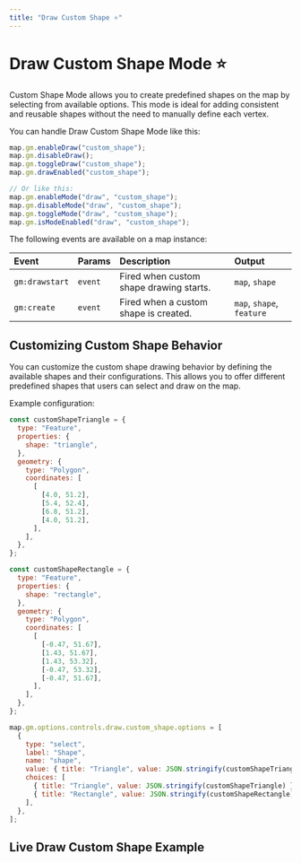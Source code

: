 ```yaml
---
title: "Draw Custom Shape ⭐"
---
```


# Draw Custom Shape Mode ⭐

Custom Shape Mode allows you to create predefined shapes on the map by selecting from available options. This mode is ideal for adding consistent and reusable shapes without the need to manually define each vertex.

You can handle Draw Custom Shape Mode like this:

```js
map.gm.enableDraw("custom_shape");
map.gm.disableDraw();
map.gm.toggleDraw("custom_shape");
map.gm.drawEnabled("custom_shape");

// Or like this:
map.gm.enableMode("draw", "custom_shape");
map.gm.disableMode("draw", "custom_shape");
map.gm.toggleMode("draw", "custom_shape");
map.gm.isModeEnabled("draw", "custom_shape");
```

The following events are available on a map instance:

| Event          | Params  | Description                             | Output                    |
| :------------- | :------ | :-------------------------------------- | :------------------------ |
| `gm:drawstart` | `event` | Fired when custom shape drawing starts. | `map`, `shape`            |
| `gm:create`    | `event` | Fired when a custom shape is created.   | `map`, `shape`, `feature` |

## Customizing Custom Shape Behavior

You can customize the custom shape drawing behavior by defining the available shapes and their configurations. This allows you to offer different predefined shapes that users can select and draw on the map.

Example configuration:

```js
const customShapeTriangle = {
  type: "Feature",
  properties: {
    shape: "triangle",
  },
  geometry: {
    type: "Polygon",
    coordinates: [
      [
        [4.0, 51.2],
        [5.4, 52.4],
        [6.8, 51.2],
        [4.0, 51.2],
      ],
    ],
  },
};

const customShapeRectangle = {
  type: "Feature",
  properties: {
    shape: "rectangle",
  },
  geometry: {
    type: "Polygon",
    coordinates: [
      [
        [-0.47, 51.67],
        [1.43, 51.67],
        [1.43, 53.32],
        [-0.47, 53.32],
        [-0.47, 51.67],
      ],
    ],
  },
};

map.gm.options.controls.draw.custom_shape.options = [
  {
    type: "select",
    label: "Shape",
    name: "shape",
    value: { title: "Triangle", value: JSON.stringify(customShapeTriangle) },
    choices: [
      { title: "Triangle", value: JSON.stringify(customShapeTriangle) },
      { title: "Rectangle", value: JSON.stringify(customShapeRectangle) },
    ],
  },
];
```

## Live Draw Custom Shape Example


<BrowserOnlyGmMap gmOptions={drawCustomShapeOptions} />
